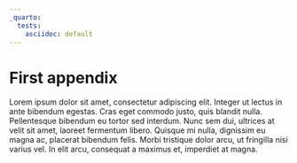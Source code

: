 ```yaml
---
_quarto:
  tests:
    asciidoc: default
---
```


# First appendix

Lorem ipsum dolor sit amet, consectetur adipiscing elit.
Integer ut lectus in ante bibendum egestas.
Cras eget commodo justo, quis blandit nulla.
Pellentesque bibendum eu tortor sed interdum.
Nunc sem dui, ultrices at velit sit amet, laoreet fermentum libero.
Quisque mi nulla, dignissim eu magna ac, placerat bibendum felis.
Morbi tristique dolor arcu, ut fringilla nisi varius vel.
In elit arcu, consequat a maximus et, imperdiet at magna.
